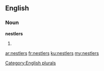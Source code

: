 ==English==

===Noun===
'''nestlers'''

# {{plural of|nestler}}

[[Category:English plurals]]

[[ar:nestlers]]
[[fr:nestlers]]
[[ku:nestlers]]
[[my:nestlers]]